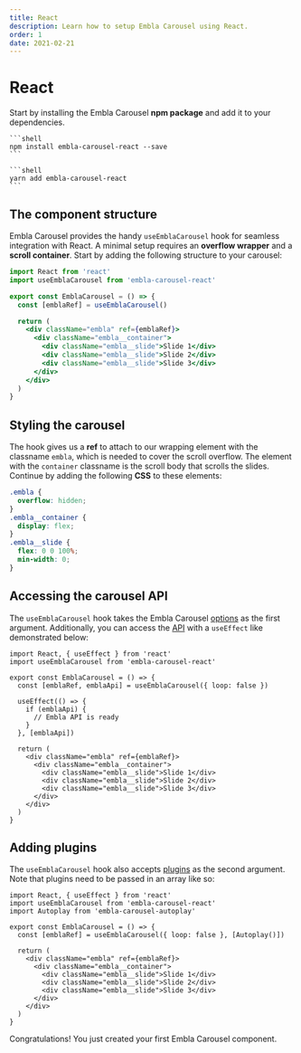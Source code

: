 ```yaml
---
title: React
description: Learn how to setup Embla Carousel using React.
order: 1
date: 2021-02-21
---
```



# React

Start by installing the Embla Carousel **npm package** and add it to your dependencies.

<Tabs groupId="package-manager">
  <TabItem label="npm" value="npm">

    ```shell
    npm install embla-carousel-react --save
    ```

  </TabItem>
  <TabItem label="yarn" value="yarn">

    ```shell
    yarn add embla-carousel-react
    ```

  </TabItem>
</Tabs>

## The component structure

Embla Carousel provides the handy `useEmblaCarousel` hook for seamless integration with React. A minimal setup requires an **overflow wrapper** and a **scroll container**. Start by adding the following structure to your carousel:

```jsx
import React from 'react'
import useEmblaCarousel from 'embla-carousel-react'

export const EmblaCarousel = () => {
  const [emblaRef] = useEmblaCarousel()

  return (
    <div className="embla" ref={emblaRef}>
      <div className="embla__container">
        <div className="embla__slide">Slide 1</div>
        <div className="embla__slide">Slide 2</div>
        <div className="embla__slide">Slide 3</div>
      </div>
    </div>
  )
}
```

## Styling the carousel

The hook gives us a **ref** to attach to our wrapping element with the classname `embla`, which is needed to cover the scroll overflow. The element with the `container` classname is the scroll body that scrolls the slides. Continue by adding the following **CSS** to these elements:

```css
.embla {
  overflow: hidden;
}
.embla__container {
  display: flex;
}
.embla__slide {
  flex: 0 0 100%;
  min-width: 0;
}
```

## Accessing the carousel API

The `useEmblaCarousel` hook takes the Embla Carousel [options](/api/options/) as the first argument. Additionally, you can access the [API](/api/) with a `useEffect` like demonstrated below:

```jsx{5,7-11}
import React, { useEffect } from 'react'
import useEmblaCarousel from 'embla-carousel-react'

export const EmblaCarousel = () => {
  const [emblaRef, emblaApi] = useEmblaCarousel({ loop: false })

  useEffect(() => {
    if (emblaApi) {
      // Embla API is ready
    }
  }, [emblaApi])

  return (
    <div className="embla" ref={emblaRef}>
      <div className="embla__container">
        <div className="embla__slide">Slide 1</div>
        <div className="embla__slide">Slide 2</div>
        <div className="embla__slide">Slide 3</div>
      </div>
    </div>
  )
}
```

## Adding plugins

The `useEmblaCarousel` hook also accepts [plugins](/plugins/) as the second argument. Note that plugins need to be passed in an array like so:

```jsx{3,6}
import React, { useEffect } from 'react'
import useEmblaCarousel from 'embla-carousel-react'
import Autoplay from 'embla-carousel-autoplay'

export const EmblaCarousel = () => {
  const [emblaRef] = useEmblaCarousel({ loop: false }, [Autoplay()])

  return (
    <div className="embla" ref={emblaRef}>
      <div className="embla__container">
        <div className="embla__slide">Slide 1</div>
        <div className="embla__slide">Slide 2</div>
        <div className="embla__slide">Slide 3</div>
      </div>
    </div>
  )
}
```

Congratulations! You just created your first Embla Carousel component.
